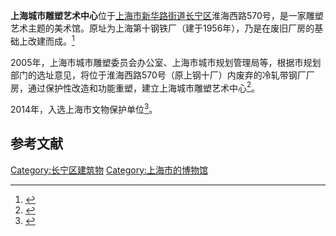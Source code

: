 {{文物保护单位
| 级别 = 省级
| 省区市 = 上海市
| 名称 = 上钢十厂冷轧带钢车间旧址
| 图片 = Shanggang Shichang Lengzha Daigang Chejian Jiuzhi.JPG
| 编号 = 
| 分类 = 近现代重要史迹及代表性建筑
| 时代 = 1956年
| 所在 = [[上海市|上海市]][[长宁区|长宁区]]
| 登录 = 2014年4月4日
}}
'''上海城市雕塑艺术中心'''位于[[上海市|上海市]][[新华路街道|新华路街道]][[长宁区|长宁区]]淮海西路570号，是一家雕塑艺术主题的美术馆。原址为上海第十钢铁厂（建于1956年），乃是在废旧厂房的基础上改建而成。<ref>{{cite news|author1=李佳敏|title=上海城市雕塑艺术中心十年回顾展开幕|url=http://sh.eastday.com/m/20151118/u1ai9106594.html|accessdate=2015-12-06|publisher=东方网|date=2015-11-18|archive-date=2019-01-24|archive-url=https://web.archive.org/web/20190124102625/http://sh.eastday.com/m/20151118/u1ai9106594.html|dead-url=no}}</ref>

2005年，上海市城市雕塑委员会办公室、上海市城市规划管理局等，根据市规划部门的选址意见，将位于淮海西路570号（原上钢十厂）内废弃的冷轧带钢厂厂房，通过保护性改造和功能重塑，建立上海城市雕塑艺术中心<ref>{{Cite book|title=中国当代建筑 2004-2008|last=支文军，徐洁主编|first=|publisher=沈阳：[[辽宁科学技术出版社|辽宁科学技术出版社]]|year=2008.11|isbn=978-7-5381-5588-4|location=|pages=108-110}}</ref>。

2014年，入选上海市文物保护单位<ref>{{Cite book|title=中国文物地图集 上海分册|last=国家文物局主编|publisher=北京：[[中华地图学社|中华地图学社]]|year=2017.01|isbn=978-7-80031-643-2|pages=136-140}}</ref>。
== 参考文献 ==
{{reflist}}
{{上海市文物保护单位}}
[[Category:长宁区建筑物|Category:长宁区建筑物]]
[[Category:上海市的博物馆|Category:上海市的博物馆]]